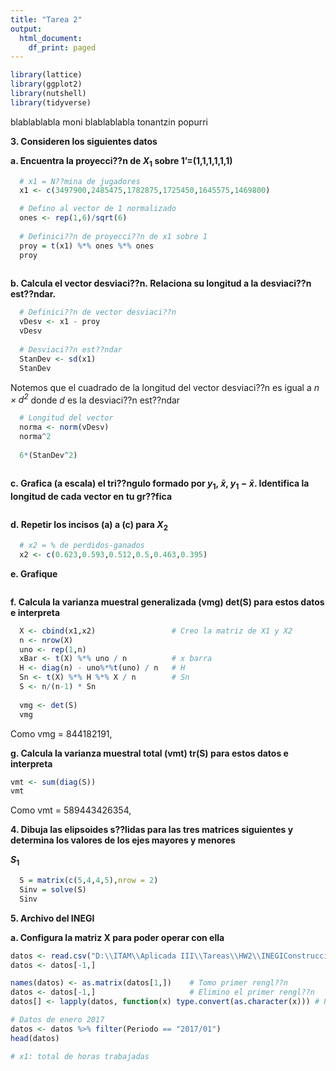 ```yaml
---
title: "Tarea 2"
output:
  html_document:
    df_print: paged
---
```

```r
library(lattice)
library(ggplot2)
library(nutshell)
library(tidyverse)
```


blablablabla moni
blablablabla tonantzin popurri

**3. Consideren los siguientes datos**

**a. Encuentra la proyecci??n de $X_1$ sobre 1'=(1,1,1,1,1,1)**
```r
  # x1 = N??mina de jugadores
  x1 <- c(3497900,2485475,1782875,1725450,1645575,1469800)

  # Defino al vector de 1 normalizado 
  ones <- rep(1,6)/sqrt(6)
  
  # Definici??n de proyecci??n de x1 sobre 1
  proy = t(x1) %*% ones %*% ones
  proy
  
```

**b. Calcula el vector desviaci??n. Relaciona su longitud a la desviaci??n est??ndar.**
```r
  # Definici??n de vector desviaci??n
  vDesv <- x1 - proy
  vDesv
  
  # Desviaci??n est??ndar
  StanDev <- sd(x1)
  StanDev
```

Notemos que el cuadrado de la longitud del vector desviaci??n es igual a *$n\times d^2$* donde *d* es la desviaci??n est??ndar
```r

  # Longitud del vector
  norma <- norm(vDesv)
  norma^2
  
  6*(StanDev^2)
  
```

**c. Grafica (a escala) el tri??ngulo formado por $y_1$, $\bar{x}$, $y_1-\bar{x}$. Identifica la longitud de cada vector en tu gr??fica**
```r
  
```

**d. Repetir los incisos (a) a (c) para $X_2$**
```r

  # x2 = % de perdidos-ganados
  x2 <- c(0.623,0.593,0.512,0.5,0.463,0.395)

```

**e. Grafique**
```r

```

**f. Calcula la varianza muestral generalizada (vmg) det(S) para estos datos e interpreta**
```r
  X <- cbind(x1,x2)                 # Creo la matriz de X1 y X2
  n <- nrow(X)
  uno <- rep(1,n)
  xBar <- t(X) %*% uno / n          # x barra
  H <- diag(n) - uno%*%t(uno) / n   # H
  Sn <- t(X) %*% H %*% X / n        # Sn
  S <- n/(n-1) * Sn
  
  vmg <- det(S)
  vmg
```
Como vmg = 844182191, 

**g. Calcula la varianza muestral total (vmt) tr(S) para estos datos e interpreta**
```r
vmt <- sum(diag(S))
vmt
```
Como vmt = 589443426354, 

**4. Dibuja las elipsoides s??lidas para las tres matrices siguientes y determina los valores de los ejes mayores y menores**

**$S_1$**
```r
  S = matrix(c(5,4,4,5),nrow = 2)
  Sinv = solve(S)
  Sinv
```


**5. Archivo del INEGI**

**a. Configura la matriz X para poder operar con ella**
```r
datos <- read.csv("D:\\ITAM\\Aplicada III\\Tareas\\HW2\\INEGIConstruccion2017.csv", header=FALSE)
datos <- datos[-1,]

names(datos) <- as.matrix(datos[1,])    # Tomo primer rengl??n
datos <- datos[-1,]                     # Elimino el primer rengl??n
datos[] <- lapply(datos, function(x) type.convert(as.character(x))) # Primera columna names(datos) se vuelve el header

# Datos de enero 2017
datos <- datos %>% filter(Periodo == "2017/01")
head(datos)

# x1: total de horas trabajadas

```


